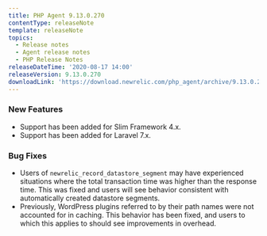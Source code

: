 ```yaml
---
title: PHP Agent 9.13.0.270
contentType: releaseNote
template: releaseNote
topics:
  - Release notes
  - Agent release notes
  - PHP Release Notes
releaseDateTime: '2020-08-17 14:00'
releaseVersion: 9.13.0.270
downloadLink: 'https://download.newrelic.com/php_agent/archive/9.13.0.270/'
---
```


### New Features

* Support has been added for Slim Framework 4.x.
* Support has been added for Laravel 7.x.

### Bug Fixes

* Users of `newrelic_record_datastore_segment` may have experienced situations where the total transaction time was higher than the response time. This was fixed and users will see behavior consistent with automatically created datastore segments.
* Previously, WordPress plugins referred to by their path names were not accounted for in caching. This behavior has been fixed, and users to which this applies to should see improvements in overhead.
